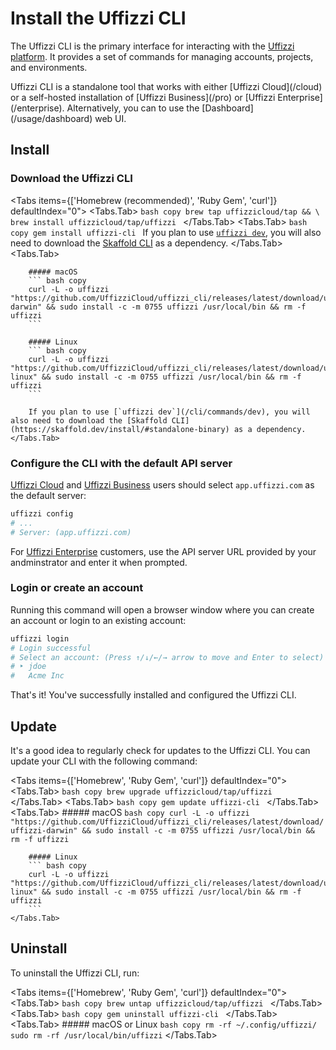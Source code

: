 
# Install the Uffizzi CLI

The Uffizzi CLI is the primary interface for interacting with the [Uffizzi platform](/install/platform). It provides a set of commands for managing accounts, projects, and environments.

<Callout type="info">
    Uffizzi CLI is a standalone tool that works with either [Uffizzi Cloud](/cloud) or a self-hosted installation of [Uffizzi Business](/pro) or [Uffizzi Enterprise](/enterprise). Alternatively, you can to use the [Dashboard](/usage/dashboard) web UI.
</Callout>

## Install

<Steps>

### Download the Uffizzi CLI

<Tabs items={['Homebrew (recommended)', 'Ruby Gem', 'curl']} defaultIndex="0">
    <Tabs.Tab>
        ```bash copy
		brew tap uffizzicloud/tap && \
		brew install uffizzicloud/tap/uffizzi
		```
    </Tabs.Tab>
    <Tabs.Tab>
        ```bash copy
		gem install uffizzi-cli
		```
    If you plan to use [`uffizzi dev`](/cli/commands/dev), you will also need to download the [Skaffold CLI](https://skaffold.dev/install/#standalone-binary) as a dependency.
    </Tabs.Tab>
    <Tabs.Tab>

        ##### macOS
        ``` bash copy
        curl -L -o uffizzi "https://github.com/UffizziCloud/uffizzi_cli/releases/latest/download/uffizzi-darwin" && sudo install -c -m 0755 uffizzi /usr/local/bin && rm -f uffizzi
        ```

        ##### Linux
        ``` bash copy
        curl -L -o uffizzi "https://github.com/UffizziCloud/uffizzi_cli/releases/latest/download/uffizzi-linux" && sudo install -c -m 0755 uffizzi /usr/local/bin && rm -f uffizzi
        ```

        If you plan to use [`uffizzi dev`](/cli/commands/dev), you will also need to download the [Skaffold CLI](https://skaffold.dev/install/#standalone-binary) as a dependency.
    </Tabs.Tab>
</Tabs>

### Configure the CLI with the default API server

[Uffizzi Cloud](/cloud) and [Uffizzi Business](/install/pro) users should select `app.uffizzi.com` as the default server:

```bash copy
uffizzi config
# ...
# Server: (app.uffizzi.com)
```

For [Uffizzi Enterprise](/enterprise) customers, use the API server URL provided by your andminstrator and enter it when prompted.

### Login or create an account

Running this command will open a browser window where you can create an account or login to an existing account:

```bash copy
uffizzi login
# Login successful
# Select an account: (Press ↑/↓/←/→ arrow to move and Enter to select)
# ‣ jdoe
#   Acme Inc
```
</Steps>

That's it! You've successfully installed and configured the Uffizzi CLI.

## Update

It's a good idea to regularly check for updates to the Uffizzi CLI. You can update your CLI with the following command:

<Tabs items={['Homebrew', 'Ruby Gem', 'curl']} defaultIndex="0">
    <Tabs.Tab>
        ```bash copy
		brew upgrade uffizzicloud/tap/uffizzi
		```
    </Tabs.Tab>
    <Tabs.Tab>
        ```bash copy
		gem update uffizzi-cli
		```
    </Tabs.Tab>
    <Tabs.Tab>
        ##### macOS
        ``` bash copy
        curl -L -o uffizzi "https://github.com/UffizziCloud/uffizzi_cli/releases/latest/download/uffizzi-darwin" && sudo install -c -m 0755 uffizzi /usr/local/bin && rm -f uffizzi
        ```

        ##### Linux
        ``` bash copy
        curl -L -o uffizzi "https://github.com/UffizziCloud/uffizzi_cli/releases/latest/download/uffizzi-linux" && sudo install -c -m 0755 uffizzi /usr/local/bin && rm -f uffizzi
        ```
    </Tabs.Tab>
</Tabs>

## Uninstall

To uninstall the Uffizzi CLI, run:

<Tabs items={['Homebrew', 'Ruby Gem', 'curl']} defaultIndex="0">
    <Tabs.Tab>
        ```bash copy
		brew untap uffizzicloud/tap/uffizzi
		```
    </Tabs.Tab>
    <Tabs.Tab>
        ```bash copy
		gem uninstall uffizzi-cli
		```
    </Tabs.Tab>
    <Tabs.Tab>
        ##### macOS or Linux
        ``` bash copy
        rm -rf ~/.config/uffizzi/
        sudo rm -rf /usr/local/bin/uffizzi
        ```
    </Tabs.Tab>
</Tabs>